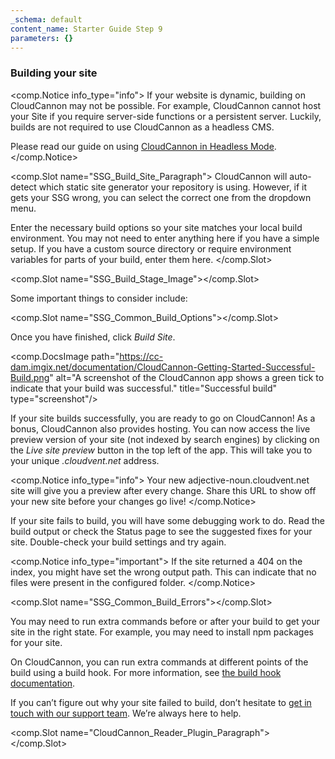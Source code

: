 ```yaml
---
_schema: default
content_name: Starter Guide Step 9
parameters: {}
---
```

### Building your site

<comp.Notice info_type="info">
  If your website is dynamic, building on CloudCannon may not be possible. For example, CloudCannon cannot host your Site if you require server-side functions or a persistent server. Luckily, builds are not required to use CloudCannon as a headless CMS.

  Please read our guide on using [CloudCannon in Headless Mode](/documentation/guides/headless-starter-guide/introduction/).
</comp.Notice>

<comp.Slot name="SSG_Build_Site_Paragraph">
  CloudCannon will auto-detect which static site generator your repository is using. However, if it gets your SSG wrong, you can select the correct one from the dropdown menu.

  Enter the necessary build options so your site matches your local build environment. You may not need to enter anything here if you have a simple setup. If you have a custom source directory or require environment variables for parts of your build, enter them here.
</comp.Slot>

<comp.Slot name="SSG_Build_Stage_Image"></comp.Slot>

Some important things to consider include:

<comp.Slot name="SSG_Common_Build_Options"></comp.Slot>

Once you have finished, click *Build Site*.

<comp.DocsImage path="https://cc-dam.imgix.net/documentation/CloudCannon-Getting-Started-Successful-Build.png" alt="A screenshot of the CloudCannon app shows a green tick to indicate that your build was successful." title="Successful build" type="screenshot"/>

If your site builds successfully, you are ready to go on CloudCannon! As a bonus, CloudCannon also provides hosting. You can now access the live preview version of your site (not indexed by search engines) by clicking on the *Live site preview* button in the top left of the app. This will take you to your unique *.cloudvent.net* address.

<comp.Notice info_type="info">
  Your new adjective-noun.cloudvent.net site will give you a preview after every change. Share this URL to show off your new site before your changes go live!
</comp.Notice>

If your site fails to build, you will have some debugging work to do. Read the build output or check the Status page to see the suggested fixes for your site. Double-check your build settings and try again.

<comp.Notice info_type="important">
  If the site returned a 404 on the index, you might have set the wrong output path. This can indicate that no files were present in the configured folder.
</comp.Notice>

<comp.Slot name="SSG_Common_Build_Errors"></comp.Slot>

You may need to run extra commands before or after your build to get your site in the right state. For example, you may need to install npm packages for your site.

On CloudCannon, you can run extra commands at different points of the build using a build hook. For more information, see <a href="https://cloudcannon.com/documentation/articles/extending-your-build-process-with-hooks/" target="_blank" rel="noopener">the build hook documentation</a>.

If you can’t figure out why your site failed to build, don’t hesitate to <a href="https://cloudcannon.com/documentation/support/" target="_blank" rel="noopener">get in touch with our support team</a>. We’re always here to help.

<comp.Slot name="CloudCannon_Reader_Plugin_Paragraph"></comp.Slot>